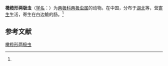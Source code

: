 {{Speciesbox
| name = 橄榄形两极虫
| status = 
| status_system = 
| image = 
| genus = Myxidium
| species = oliviformis
| authority = (Ma et Chen, 1987)<ref name='id9247'>{{cite web| url =http://www.bioinfo.cn/db05/BjdwSpecies.php?action=view&id=9247| title =橄榄形两极虫| work =《中国动物物种编目数据库》| publisher =中国科学院微生物研究所| author =中国科学院动物研究所| accessdate =2009-04-16| deadurl =yes| archiveurl =https://web.archive.org/web/20160305071734/http://www.bioinfo.cn/db05/BjdwSpecies.php?action=view&id=9247| archivedate =2016-03-05}}</ref>
}}

'''橄榄形两极虫'''（[[学名|学名]]：{{lang|la|''Myxidium oliviformis''}}）为[[两极科|两极科]][[两极虫属|两极虫属]]的动物。在中国，分布于[[湖北|湖北]]等，营[[寄生|寄生]]生活，寄生在白边鮠的肠。<ref name='id9247'/>

== 参考文献 ==
{{reflist}}

{{Wikispecies|Myxidium oliviformis}}

[[Category:两极虫属|橄榄形两极虫]]


{{Cnidarian-stub}}
